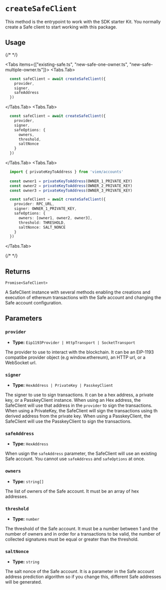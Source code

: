 
# `createSafeClient`

This method is the entrypoint to work with the SDK starter Kit. You normally create a Safe client to start working with this package.

## Usage

{/* <!-- vale off --> */}

<Tabs items={["existing-safe.ts", "new-safe-one-owner.ts", "new-safe-multiple-owner.ts"]}>
  <Tabs.Tab>
  ```typescript 
    const safeClient = await createSafeClient({
      provider,
      signer,
      safeAddress
    })
  ```
  </Tabs.Tab>
  <Tabs.Tab>
  ```typescript 
    const safeClient = await createSafeClient({
      provider,
      signer,
      safeOptions: {
        owners,
        threshold,
        saltNonce
      }
    })
  ```
  </Tabs.Tab>
  <Tabs.Tab>
  ```typescript 
    import { privateKeyToAddress } from 'viem/accounts'
    
    const owner1 = privateKeyToAddress(OWNER_1_PRIVATE_KEY)
    const owner2 = privateKeyToAddress(OWNER_2_PRIVATE_KEY)
    const owner3 = privateKeyToAddress(OWNER_3_PRIVATE_KEY)

    const safeClient = await createSafeClient({
      provider: RPC_URL,
      signer: OWNER_1_PRIVATE_KEY,
      safeOptions: {
        owners: [owner1, owner2, owner3],
        threshold: THRESHOLD,
        saltNonce: SALT_NONCE
      }
    })

```
</Tabs.Tab>
</Tabs>

{/* <!-- vale on --> */}

## Returns

`Promise<SafeClient>`

A SafeClient instance with several methods enabling the creations and execution of ethereum transactions with the Safe account and changing the Safe account configuration.

## Parameters

### `provider`

- **Type:** `Eip1193Provider | HttpTransport | SocketTransport`

The provider to use to interact with the blockchain. It can be an EIP-1193 compatibe provider object (e.g window.ethereum), an HTTP url, or a WebSocket url.

### `signer`

- **Type:** `HexAddress | PrivateKey | PasskeyClient`

The signer to use to sign transactions. It can be a hex address, a private key, or a PasskeyClient instance.
When using an Hex address, the SafeClient will use that address in the `provider` to sign the transactions.
When using a PrivateKey, the SafeClient will sign the transactions using th derived address from the private key.
When using a PasskeyClient, the SafeClient will use the PasskeyClient to sign the transactions.

### `safeAddress`

- **Type:** `HexAddress`

When usign the `safeAddress` parameter, the SafeClient will use an existing Safe account. You cannot use `safeAddress` and `safeOptions` at once.

### `owners`

- **Type:** `string[]`

The list of owners of the Safe account. It must be an array of hex addresses.

### `threshold`

- **Type:** `number`

The threshold of the Safe account. It must be a number between 1 and the number of owners and in order for a transactions to be valid, the number of collected signatures must be equal or greater than the threshold.

### `saltNonce`

- **Type:** `string`

The salt nonce of the Safe account. It is a parameter in the Safe account address prediction algorithm so if you change this, different Safe addresses will be generated.
```
